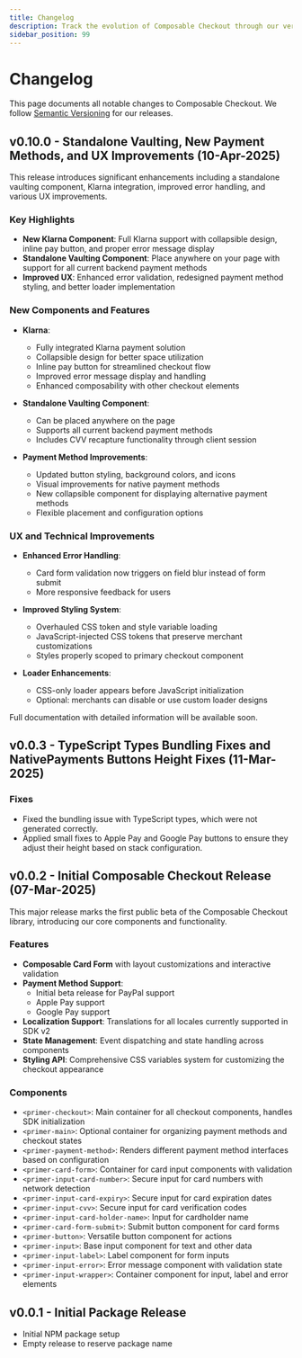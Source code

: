 ```yaml
---
title: Changelog
description: Track the evolution of Composable Checkout through our version history
sidebar_position: 99
---
```


# Changelog

This page documents all notable changes to Composable Checkout. We follow [Semantic Versioning](https://semver.org/) for our releases.

## v0.10.0 - Standalone Vaulting, New Payment Methods, and UX Improvements (10-Apr-2025)

This release introduces significant enhancements including a standalone vaulting component, Klarna integration, improved error handling, and various UX improvements.

### Key Highlights

- **New Klarna Component**: Full Klarna support with collapsible design, inline pay button, and proper error message display
- **Standalone Vaulting Component**: Place anywhere on your page with support for all current backend payment methods
- **Improved UX**: Enhanced error validation, redesigned payment method styling, and better loader implementation

### New Components and Features

- **Klarna**:
  - Fully integrated Klarna payment solution
  - Collapsible design for better space utilization
  - Inline pay button for streamlined checkout flow
  - Improved error message display and handling
  - Enhanced composability with other checkout elements

- **Standalone Vaulting Component**:
  - Can be placed anywhere on the page
  - Supports all current backend payment methods
  - Includes CVV recapture functionality through client session

- **Payment Method Improvements**:
  - Updated button styling, background colors, and icons
  - Visual improvements for native payment methods
  - New collapsible component for displaying alternative payment methods
  - Flexible placement and configuration options

### UX and Technical Improvements

- **Enhanced Error Handling**:
  - Card form validation now triggers on field blur instead of form submit
  - More responsive feedback for users

- **Improved Styling System**:
  - Overhauled CSS token and style variable loading
  - JavaScript-injected CSS tokens that preserve merchant customizations
  - Styles properly scoped to primary checkout component

- **Loader Enhancements**:
  - CSS-only loader appears before JavaScript initialization
  - Optional: merchants can disable or use custom loader designs

Full documentation with detailed information will be available soon.

## v0.0.3 - TypeScript Types Bundling Fixes and NativePayments Buttons Height Fixes (11-Mar-2025)

### Fixes

- Fixed the bundling issue with TypeScript types, which were not generated correctly.
- Applied small fixes to Apple Pay and Google Pay buttons to ensure they adjust their height based on stack configuration.

## v0.0.2 - Initial Composable Checkout Release (07-Mar-2025)

This major release marks the first public beta of the Composable Checkout library, introducing our core components and functionality.

### Features

- **Composable Card Form** with layout customizations and interactive validation
- **Payment Method Support**:
  - Initial beta release for PayPal support
  - Apple Pay support
  - Google Pay support
- **Localization Support**: Translations for all locales currently supported in SDK v2
- **State Management**: Event dispatching and state handling across components
- **Styling API**: Comprehensive CSS variables system for customizing the checkout appearance

### Components

- `<primer-checkout>`: Main container for all checkout components, handles SDK initialization
- `<primer-main>`: Optional container for organizing payment methods and checkout states
- `<primer-payment-method>`: Renders different payment method interfaces based on configuration
- `<primer-card-form>`: Container for card input components with validation
- `<primer-input-card-number>`: Secure input for card numbers with network detection
- `<primer-input-card-expiry>`: Secure input for card expiration dates
- `<primer-input-cvv>`: Secure input for card verification codes
- `<primer-input-card-holder-name>`: Input for cardholder name
- `<primer-card-form-submit>`: Submit button component for card forms
- `<primer-button>`: Versatile button component for actions
- `<primer-input>`: Base input component for text and other data
- `<primer-input-label>`: Label component for form inputs
- `<primer-input-error>`: Error message component with validation state
- `<primer-input-wrapper>`: Container component for input, label and error elements

## v0.0.1 - Initial Package Release

- Initial NPM package setup
- Empty release to reserve package name
